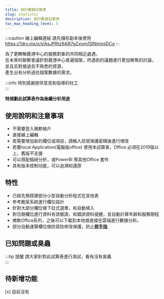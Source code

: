 ---
title: 統計數據試算表
slug: statistic
description: 統計數據試算表
toc_max_heading_level: 5
---  

:::caution 線上編輯連結
請先儲存副本後使用  
https://1drv.ms/x/s!AsJPRtz94iR7gZxiym1SlNmjxjiDCg
:::

為了更瞭解鹿港中心的服務對象的共同相近處遇，  
在未來的聯繫會議針對鹿港中心普遍個案，所遇到的議題進行更加聚焦的討論，  
並且去對接過去不熟悉的資源，  
產生出有分析過往個案數據的需求。   

:::info 特別感謝提供意見和指導的社工  
:::

**特規劃此試算表作為後續分析用途**  
## 使用說明和注意事項
* 不需要登入微軟帳戶
* 直接線上編輯
* 若需要增加新的欄位或項目，請輸入防寫保護密碼後進行增改
* 若要local Application(電腦版office) 使用本試算表，Office 必須在2019版以上，舊版不支援
* 可以搭配樞紐分析，或PowerBI 等其他Office 套件
* 具有版本控制功能，可以追溯和還原
## 特性
* 已經先預搭建部分小型自動分析程式在其他表
* 參考脆家系統進行欄位設計
* 針對大部分欄位做下拉式選單，和自動填入
* 對日期欄位進行資料有效驗證，和錯誤資料提醒，並自動計算年齡和服務期程
* 微軟Office系列，之後可以下載到本地或直接在雲端進行數據分析。
* 部分自動運算欄位做防寫防修改保護，防止[**胖手指**](https://www.google.com/search?q=%E8%83%96%E6%89%8B%E6%8C%87)
## 已知問題或臭蟲
:::tip 提醒
請大家針對此試算表進行測試，看有沒有臭蟲  
:::
## 待新增功能
[x] 目前沒有
